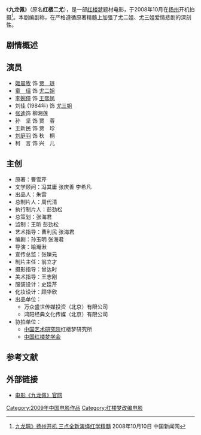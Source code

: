 {{Infobox Film
|片名          = 九龙佩
|电影原名      = 红楼二尤
|图像          = 
|图像说明      = 
|导演          = 喻瀚湫
|监制          = 王昕
|制片          = 周代清
|编剧          = 孙玉明
|剧本          = 
|故事          = 
|原著          = [[曹雪芹|曹雪芹]]
|旁白          = 
|统筹          = 
|主演          = [[童瑶|童瑶]]、[[姬晨牧|姬晨牧]]、[[李婉僮|李婉僮]]、[[刘佳_(1984年)|刘佳]]
|分级          = 
|副标题        = 
|主题曲        = 《红楼梦散》 
|片头曲        = 
|片尾曲        = 
|配乐          = 
|摄影          = 曾达时
|剪辑          = 
|制片商        = 万众盛世传媒投资（北京）有限公司<br>鸿阳经典文化传媒（北京）有限公司
|发行商        = 
|上映日期      = {{CHNML}}2009年2月14日
|发行日期      = 
|片长          = 93分钟
|产地          = {{CHN}}
|语言          = [[汉语普通话|汉语普通话]]
|官方网站      = 
|预算          = 
|票房          = 
|前集          = 
|续集          = 
|sarft_id    = 
|amg_id      = 
|imdb_id     =
}}

《'''九龙佩'''》（原名'''红楼二尤'''），是一部[[红楼梦|红楼梦]]题材电影，于2008年10月在[[扬州|扬州]]开机拍摄<ref>[http://ent.sina.com.cn/m/c/2008-10-10/01352199215.shtml 九龙珮》扬州开机 三点全新演绎红学精髓] {{Wayback|url=http://ent.sina.com.cn/m/c/2008-10-10/01352199215.shtml |date=20160304113916 }}2008年10月10日 中国新闻网</ref>。本剧编剧称，在严格遵循原著精髓上加强了尤二姐、尤三姐爱情悲剧的深刻性。

== 剧情概述 ==

== 演员 ==
* [[姬晨牧|姬晨牧]] 饰 [[贾琏|贾　琏]]
* [[童瑶|童　瑶]] 饰 [[尤二姐|尤二姐]]
* [[李婉僮|李婉僮]] 饰 [[王熙凤|王熙凤]]
* 刘佳 (1984年) 饰 [[尤三姐|尤三姐]]
* [[张迪|张迪]]饰 柳湘莲
* 孙　坚 饰 贾　蓉
* 王新民 饰 贾　珍
* [[刘庭羽|刘庭羽]] 饰 秋　桐
* 柯　言 饰 兴　儿

== 主创 ==
* 原著：曹雪芹
* 文学顾问：冯其庸 张庆善 李希凡
* 出品人：朱雷
* 总制片人：周代清
* 执行制片人：彭劲松
* 总策划：张海君
* 监制：王昕  彭劲松
* 艺术指导：曹利民 张海君
* 编剧：孙玉明 张海君
* 导演：喻瀚湫
* 宣传总监：张瓅元
* 制片主任：翁立才
* 摄影指导：曾达时
* 美术指导：王志刚
* 服装设计：史廷芹
* 化妆设计：顾华欣
* 出品单位：
** 万众盛世传媒投资（北京）有限公司
** 鸿阳经典文化传媒（北京）有限公司
* 协拍单位：
** [[中国艺术研究院|中国艺术研究院]]红楼梦研究所
** [[中国红楼梦学会|中国红楼梦学会]]

== 参考文献 ==
{{reflist}}

== 外部链接 ==
* [http://ent.sina.com.cn/f/m/hlmjlp/index.shtml 电影《九龙佩》官网] {{Wayback|url=http://ent.sina.com.cn/f/m/hlmjlp/index.shtml |date=20201107114037 }} 

{{DEFAULTSORT:J九}}
[[Category:2009年中国电影作品|Category:2009年中国电影作品]]
[[Category:红楼梦改编电影|Category:红楼梦改编电影]]